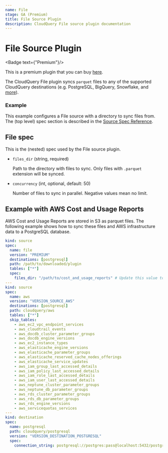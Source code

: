 ```yaml
---
name: File
stage: GA (Premium)
title: File Source Plugin
description: CloudQuery File source plugin documentation
---
```

# File Source Plugin


<Badge text={"Premium"}/>

This is a premium plugin that you can buy [here](/integrations/file).

The CloudQuery File plugin syncs `parquet` files to any of the supported CloudQuery destinations (e.g. PostgreSQL, BigQuery, Snowflake, and [more](/docs/plugins/destinations/overview)).

### Example

This example configures a File source with a directory to sync files from. The (top level) spec section is described in the [Source Spec Reference](/docs/reference/source-spec).

<Configuration/>

## File spec

This is the (nested) spec used by the File source plugin.

- `files_dir` (string, required)

  Path to the directory with files to sync. Only files with `.parquet` extension will be synced.

- `concurrency` (int, optional, default: 50)

  Number of files to sync in parallel. Negative values mean no limit.

## Example with AWS Cost and Usage Reports

AWS Cost and Usage Reports are stored in S3 as parquet files. The following example shows how to sync these files and AWS infrastructure data to a PostgreSQL database.

```yaml
kind: source
spec:
  name: file
  version: "PREMIUM"
  destinations: [postgresql]
  path: /path/to/downloaded/plugin
  tables: ["*"]
  spec:
    files_dir: "/path/to/cost_and_usage_reports" # Update this value to the local directory with your AWS Cost and Usage Reports
---
kind: source
spec:
  name: aws
  version: "VERSION_SOURCE_AWS"
  destinations: [postgresql]
  path: cloudquery/aws
  tables: ["*"]
  skip_tables:
    - aws_ec2_vpc_endpoint_services 
    - aws_cloudtrail_events
    - aws_docdb_cluster_parameter_groups
    - aws_docdb_engine_versions
    - aws_ec2_instance_types
    - aws_elasticache_engine_versions
    - aws_elasticache_parameter_groups
    - aws_elasticache_reserved_cache_nodes_offerings
    - aws_elasticache_service_updates
    - aws_iam_group_last_accessed_details
    - aws_iam_policy_last_accessed_details
    - aws_iam_role_last_accessed_details
    - aws_iam_user_last_accessed_details
    - aws_neptune_cluster_parameter_groups
    - aws_neptune_db_parameter_groups
    - aws_rds_cluster_parameter_groups
    - aws_rds_db_parameter_groups
    - aws_rds_engine_versions
    - aws_servicequotas_services
---
kind: destination
spec:
  name: postgresql
  path: cloudquery/postgresql
  version: "VERSION_DESTINATION_POSTGRESQL"
  spec:
    connection_string: postgresql://postgres:pass@localhost:5432/postgres
```